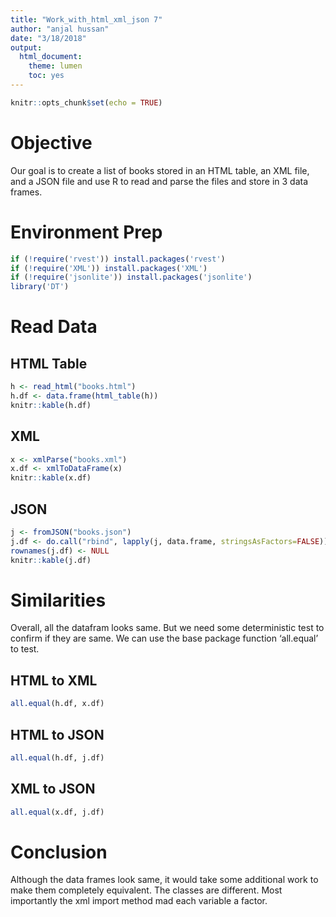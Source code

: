 ```yaml
---
title: "Work_with_html_xml_json 7"
author: "anjal hussan"
date: "3/18/2018"
output: 
  html_document:
    theme: lumen
    toc: yes
---
```


```r
knitr::opts_chunk$set(echo = TRUE)
```

# Objective

Our goal is to create a list of books stored in an HTML table, an XML file, and a JSON file and use R to read and parse the files and store in 3 data frames.

# Environment Prep
```r
if (!require('rvest')) install.packages('rvest')
if (!require('XML')) install.packages('XML')
if (!require('jsonlite')) install.packages('jsonlite')
library('DT')
```

# Read Data

## HTML Table
```r
h <- read_html("books.html") 
h.df <- data.frame(html_table(h))
knitr::kable(h.df)
```

## XML
```r
x <- xmlParse("books.xml")
x.df <- xmlToDataFrame(x)
knitr::kable(x.df)
```

## JSON
```r
j <- fromJSON("books.json")
j.df <- do.call("rbind", lapply(j, data.frame, stringsAsFactors=FALSE))
rownames(j.df) <- NULL
knitr::kable(j.df)
```

# Similarities

Overall, all the datafram looks same. But we need some deterministic test to confirm if they are same. We can use the base package function 'all.equal' to test.    

## HTML to XML
```r
all.equal(h.df, x.df)
```

## HTML to JSON
```r
all.equal(h.df, j.df)
```

## XML to JSON
```r
all.equal(x.df, j.df)
```

# Conclusion
Although the data frames look same, it would take some additional work to make them completely equivalent. The classes are different. Most importantly the xml import method mad each variable a factor.




